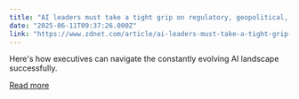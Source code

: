 ```yaml
---
title: "AI leaders must take a tight grip on regulatory, geopolitical, and interpersonal concerns"
date: "2025-06-11T09:37:26.000Z"
link: "https://www.zdnet.com/article/ai-leaders-must-take-a-tight-grip-on-regulatory-geopolitical-and-interpersonal-concerns/"
---
```


Here's how executives can navigate the constantly evolving AI landscape successfully.

[Read more](https://www.zdnet.com/article/ai-leaders-must-take-a-tight-grip-on-regulatory-geopolitical-and-interpersonal-concerns/)
